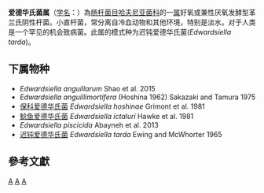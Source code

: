 {{Automatic taxobox
| taxon = Edwardsiella(细菌)
| authority = Ewing and McWhorter, 1965
| type species = Edwardsiella tarda
| type species authority = Ewing and McWhorter, 1965
}}
'''爱德华氏菌属'''（[[学名|学名]]：{{lang|la|''Edwardsiella''}}）為[[肠杆菌目|肠杆菌目]][[哈夫尼亚菌科|哈夫尼亚菌科]]的一[[属|属]]好氧或兼性厌氧发酵型革兰氏阴性杆菌。小直杆菌，常分离自冷血动物和其他环境，特别是淡水。对于人类是一个罕见的机会致病菌。此属的模式种为迟钝爱德华氏菌(''Edwardsiella tarda'')。

==下属物种==
* ''Edwardsiella anguillarum'' Shao et al. 2015
* ''Edwardsiella anguillimortifera'' (Hoshina 1962) Sakazaki and Tamura 1975
* [[保科爱德华氏菌|保科爱德华氏菌]] ''Edwardsiella hoshinae'' Grimont et al. 1981
* [[鲶鱼爱德华氏菌|鲶鱼爱德华氏菌]] ''Edwardsiella ictaluri'' Hawke et al. 1981
* ''Edwardsiella piscicida'' Abayneh et al. 2013
* [[迟钝爱德华氏菌|迟钝爱德华氏菌]] ''Edwardsiella tarda'' Ewing and McWhorter 1965

==參考文獻==
{{reflist}}

{{taxonbar}}

[[Category:革兰氏阴性菌|A]]
[[Category:_哈夫尼亚菌科|A]]
[[Category:1965年描述的分类群|A]]